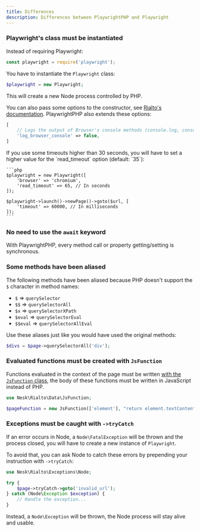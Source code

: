 ```yaml
---
title: Differences
description: Differences between PlaywrightPHP and Playwright
---
```

 


### Playwright's class must be instantiated

Instead of requiring Playwright:

```js
const playwright = require('playwright');
```

You have to instantiate the `Playwright` class:

```php
$playwright = new Playwright;
```

This will create a new Node process controlled by PHP.

You can also pass some options to the constructor, see [Rialto's documentation](https://github.com/nesk/rialto/blob/master/docs/api.md#options). PlaywrightPHP also extends these options:

```php
[
    // Logs the output of Browser's console methods (console.log, console.debug, etc...) to the PHP logger
    'log_browser_console' => false,
]
```

<Accordions>
  <Accordion title="⏱ Want to use some timeouts higher than 30 seconds in Playwright's API?">
    If you use some timeouts higher than 30 seconds, you will have to set a higher value for the `read_timeout` option (default: `35`):

    ```php
    $playwright = new Playwright([
        'browser' => 'chromium',
        'read_timeout' => 65, // In seconds
    ]);

    $playwright->launch()->newPage()->goto($url, [
        'timeout' => 60000, // In milliseconds
    ]);
    ```
  </Accordion>
</Accordions>


### No need to use the `await` keyword

With PlaywrightPHP, every method call or property getting/setting is synchronous.

### Some methods have been aliased

The following methods have been aliased because PHP doesn't support the `$` character in method names:

- `$` => `querySelector`
- `$$` => `querySelectorAll`
- `$x` => `querySelectorXPath`
- `$eval` => `querySelectorEval`
- `$$eval` => `querySelectorAllEval`

Use these aliases just like you would have used the original methods:

```php
$divs = $page->querySelectorAll('div');
```

### Evaluated functions must be created with `JsFunction`

Functions evaluated in the context of the page must be written [with the `JsFunction` class](https://github.com/nesk/rialto/blob/master/docs/api.md#javascript-functions), the body of these functions must be written in JavaScript instead of PHP.

```php
use Nesk\Rialto\Data\JsFunction;

$pageFunction = new JsFunction(['element'], "return element.textContent");
```

### Exceptions must be caught with `->tryCatch`

If an error occurs in Node, a `Node\FatalException` will be thrown and the process closed, you will have to create a new instance of `Playwright`.

To avoid that, you can ask Node to catch these errors by prepending your instruction with `->tryCatch`:

```php
use Nesk\Rialto\Exceptions\Node;

try {
    $page->tryCatch->goto('invalid_url');
} catch (Node\Exception $exception) {
    // Handle the exception...
}
```

Instead, a `Node\Exception` will be thrown, the Node process will stay alive and usable.
